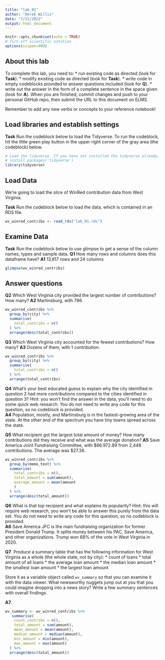 ```yaml
---
title: "lab_01"
author: "Derek Willis"
date: "7/21/2022"
output: html_document
---
```


```r
knitr::opts_chunk$set(echo = TRUE)
# Turn off scientific notation
options(scipen=999)
```

## About this lab

To complete this lab, you need to:
* run existing code as directed (look for **Task**).
* modify existing code as directed (look for **Task**).
* write code in empty codeblocks provided to answer questions included (look for **Q**).
* write out the answer in the form of a complete sentence in the space given (look for **A**).
When you are finished, commit changes and push to your personal GitHub repo, then submit the URL to this document on ELMS.

Remember to add any new verbs or concepts to your reference notebook!

## Load libraries and establish settings

**Task** Run the codeblock below to load the Tidyverse. To run the codeblock, hit the little green play button in the upper right corner of the gray area (the codeblock) below.

```r
# Load the tidyverse. If you have not installed the tidyverse already, remove the # from the next line and run it first.  
# install.packages('tidyverse')
library(tidyverse)
```

## Load Data

We're going to load the slice of WinRed contribution data from West Virginia.

**Task** Run the codeblock below to load the data, which is contained in an RDS file.

```r
wv_winred_contribs <- read_rds("lab_01.rds")
```

## Examine Data

**Task** Run the codeblock below to use glimpse to get a sense of the column names, types and sample data.
**Q1** How many rows and columns does this dataframe have?
**A1** 13,817 rows and 24 columns

```r

glimpse(wv_winred_contribs)

```

## Answer questions

**Q2** Which West Virginia city provided the largest number of contributions? How many?
**A2** Martinsburg, with 786.

```r
wv_winred_contribs %>%
  group_by(city) %>%
  summarise(
    total_contribs = n()
  ) %>%
  arrange(desc(total_contribs))
```
**Q3** Which West Virginia city accounted for the fewest contributions? How many?
**A3** Dozens of them, with 1 contribution.

```r
wv_winred_contribs %>%
  group_by(city) %>%
  summarise(
    total_contribs = n()
  ) %>%
  arrange(total_contribs)
```
**Q4** What's your best educated guess to explain why the city identified in question 2 had more contributions compared to the cities identified in question 3? Hint: you won't find the answer in the data, you'll need to do some quick web research. You do not need to write any code for this question, so no codeblock is provided.  
**A4** Population, mostly, and Martinsburg is in the fastest-growing area of the state. At the other end of the spectrum you have tiny towns spread across the state.

**Q5** What recipient got the largest total amount of money? How many contributions did they receive and what was the average donation?
**A5** Save America Joint Fundraising Committee, with $66.972.89 from 2,448 contributions. The average was $27.36.

```r
wv_winred_contribs %>%
  group_by(memo_text) %>%
  summarise(
    total_contribs = n(),
    total_amount = sum(amount),
    average_amount = mean(amount
    )
  ) %>%
  arrange(desc(total_amount))
```

**Q6** What is that top recipient and what explains its popularity? Hint: this will require web research, you won't be able to answer this purely from the data set.  You do not need to write any code for this question, so no codeblock is provided.  
**A6** Save America JFC is the main fundraising organization for former President Donald Trump. It splits money between his PAC, Save America, and other organizations. Trump won 68% of the vote in West Virginia in 2020.



**Q7**. Produce a summary table that has the following information for West Virginia as a whole (the whole state, not by city):
* count of loans
* total amount of all loans
* the average loan amount
* the median loan amount
* the smallest loan amount
* the largest loan amount

Store it as a variable object called `wv_summary` so that you can examine it with the data viewer. What newsworthy nuggets jump out at you that you could imagine dropping into a news story? Write a few summary sentences with overall findings.

**A7**. 

```r
wv_summary <- wv_winred_contribs %>%
   summarise(
    count_contribs = n(),
    total_amount = sum(amount),
    mean_amount = mean(amount),
    median_amount = median(amount),
    min_amount = min(amount),
    max_amount = max(amount)
  ) %>%
  arrange(desc(total_amount))
```
